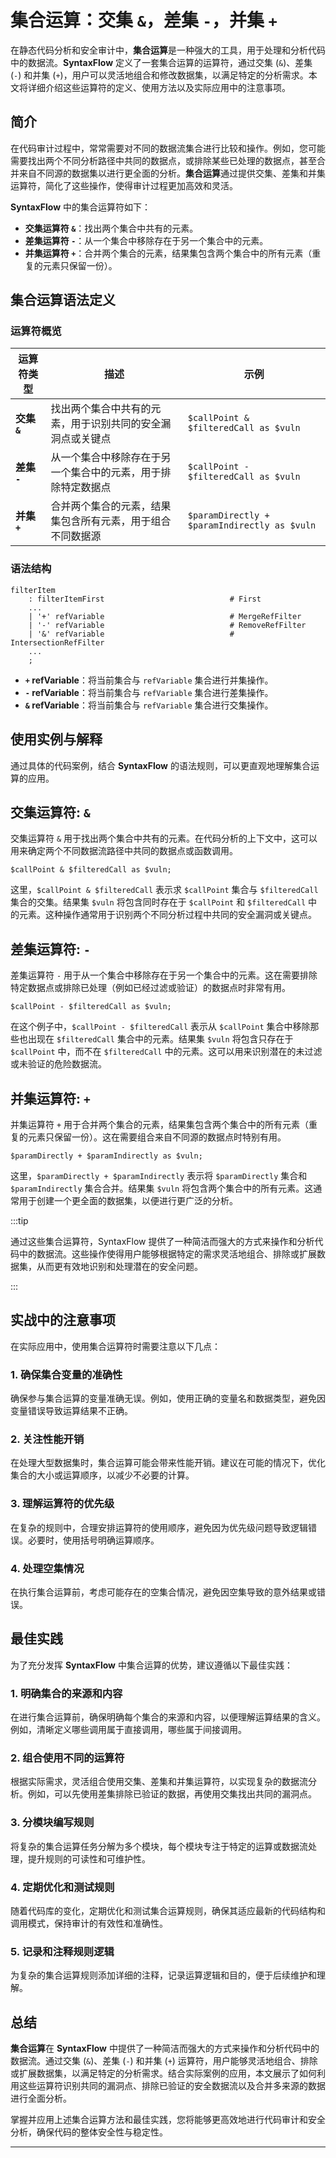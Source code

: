 # 集合运算：交集 `&`，差集 `-`，并集 `+`

在静态代码分析和安全审计中，**集合运算**是一种强大的工具，用于处理和分析代码中的数据流。**SyntaxFlow** 定义了一套集合运算的运算符，通过交集 (`&`)、差集 (`-`) 和并集 (`+`)，用户可以灵活地组合和修改数据集，以满足特定的分析需求。本文将详细介绍这些运算符的定义、使用方法以及实际应用中的注意事项。


<TOCInline toc={toc} />

## 简介

在代码审计过程中，常常需要对不同的数据流集合进行比较和操作。例如，您可能需要找出两个不同分析路径中共同的数据点，或排除某些已处理的数据点，甚至合并来自不同源的数据集以进行更全面的分析。**集合运算**通过提供交集、差集和并集运算符，简化了这些操作，使得审计过程更加高效和灵活。

**SyntaxFlow** 中的集合运算符如下：

- **交集运算符 `&`**：找出两个集合中共有的元素。
- **差集运算符 `-`**：从一个集合中移除存在于另一个集合中的元素。
- **并集运算符 `+`**：合并两个集合的元素，结果集包含两个集合中的所有元素（重复的元素只保留一份）。

## 集合运算语法定义

### 运算符概览

| 运算符类型       | 描述                                                         | 示例                                                         |
|------------------|--------------------------------------------------------------|--------------------------------------------------------------|
| **交集 `&`**     | 找出两个集合中共有的元素，用于识别共同的安全漏洞点或关键点   | `$callPoint & $filteredCall as $vuln`                        |
| **差集 `-`**     | 从一个集合中移除存在于另一个集合中的元素，用于排除特定数据点 | `$callPoint - $filteredCall as $vuln`                        |
| **并集 `+`**     | 合并两个集合的元素，结果集包含所有元素，用于组合不同数据源   | `$paramDirectly + $paramIndirectly as $vuln`                  |

### 语法结构

```antlr
filterItem
    : filterItemFirst                            # First
    ...
    | '+' refVariable                            # MergeRefFilter
    | '-' refVariable                            # RemoveRefFilter
    | '&' refVariable                            # IntersectionRefFilter
    ...
    ;
```

- **`+` refVariable**：将当前集合与 `refVariable` 集合进行并集操作。
- **`-` refVariable**：将当前集合与 `refVariable` 集合进行差集操作。
- **`&` refVariable**：将当前集合与 `refVariable` 集合进行交集操作。

## 使用实例与解释

通过具体的代码案例，结合 **SyntaxFlow** 的语法规则，可以更直观地理解集合运算的应用。

## 交集运算符: `&`

交集运算符 `&` 用于找出两个集合中共有的元素。在代码分析的上下文中，这可以用来确定两个不同数据流路径中共同的数据点或函数调用。

```syntaxflow
$callPoint & $filteredCall as $vuln;
```

这里，`$callPoint & $filteredCall` 表示求 `$callPoint` 集合与 `$filteredCall` 集合的交集。结果集 `$vuln` 将包含同时存在于 `$callPoint` 和 `$filteredCall` 中的元素。这种操作通常用于识别两个不同分析过程中共同的安全漏洞或关键点。

## 差集运算符: `-`

差集运算符 `-` 用于从一个集合中移除存在于另一个集合中的元素。这在需要排除特定数据点或排除已处理（例如已经过滤或验证）的数据点时非常有用。

```syntaxflow
$callPoint - $filteredCall as $vuln;
```

在这个例子中，`$callPoint - $filteredCall` 表示从 `$callPoint` 集合中移除那些也出现在 `$filteredCall` 集合中的元素。结果集 `$vuln` 将包含只存在于 `$callPoint` 中，而不在 `$filteredCall` 中的元素。这可以用来识别潜在的未过滤或未验证的危险数据流。

## 并集运算符: `+`

并集运算符 `+` 用于合并两个集合的元素，结果集包含两个集合中的所有元素（重复的元素只保留一份）。这在需要组合来自不同源的数据点时特别有用。

```syntaxflow
$paramDirectly + $paramIndirectly as $vuln;
```

这里，`$paramDirectly + $paramIndirectly` 表示将 `$paramDirectly` 集合和 `$paramIndirectly` 集合合并。结果集 `$vuln` 将包含两个集合中的所有元素。这通常用于创建一个更全面的数据集，以便进行更广泛的分析。

:::tip

通过这些集合运算符，SyntaxFlow 提供了一种简洁而强大的方式来操作和分析代码中的数据流。这些操作使得用户能够根据特定的需求灵活地组合、排除或扩展数据集，从而更有效地识别和处理潜在的安全问题。

:::

## 实战中的注意事项

在实际应用中，使用集合运算符时需要注意以下几点：

### 1. 确保集合变量的准确性

确保参与集合运算的变量准确无误。例如，使用正确的变量名和数据类型，避免因变量错误导致运算结果不正确。

### 2. 关注性能开销

在处理大型数据集时，集合运算可能会带来性能开销。建议在可能的情况下，优化集合的大小或运算顺序，以减少不必要的计算。

### 3. 理解运算符的优先级

在复杂的规则中，合理安排运算符的使用顺序，避免因为优先级问题导致逻辑错误。必要时，使用括号明确运算顺序。

### 4. 处理空集情况

在执行集合运算前，考虑可能存在的空集合情况，避免因空集导致的意外结果或错误。

## 最佳实践

为了充分发挥 **SyntaxFlow** 中集合运算的优势，建议遵循以下最佳实践：

### 1. 明确集合的来源和内容

在进行集合运算前，确保明确每个集合的来源和内容，以便理解运算结果的含义。例如，清晰定义哪些调用属于直接调用，哪些属于间接调用。

### 2. 组合使用不同的运算符

根据实际需求，灵活组合使用交集、差集和并集运算符，以实现复杂的数据流分析。例如，可以先使用差集排除已验证的数据，再使用交集找出共同的漏洞点。

### 3. 分模块编写规则

将复杂的集合运算任务分解为多个模块，每个模块专注于特定的运算或数据流处理，提升规则的可读性和可维护性。

### 4. 定期优化和测试规则

随着代码库的变化，定期优化和测试集合运算规则，确保其适应最新的代码结构和调用模式，保持审计的有效性和准确性。

### 5. 记录和注释规则逻辑

为复杂的集合运算规则添加详细的注释，记录运算逻辑和目的，便于后续维护和理解。

## 总结

**集合运算**在 **SyntaxFlow** 中提供了一种简洁而强大的方式来操作和分析代码中的数据流。通过交集 (`&`)、差集 (`-`) 和并集 (`+`) 运算符，用户能够灵活地组合、排除或扩展数据集，以满足特定的分析需求。结合实际案例的应用，本文展示了如何利用这些运算符识别共同的漏洞点、排除已验证的安全数据流以及合并多来源的数据进行全面分析。

掌握并应用上述集合运算方法和最佳实践，您将能够更高效地进行代码审计和安全分析，确保代码的整体安全性与稳定性。

---